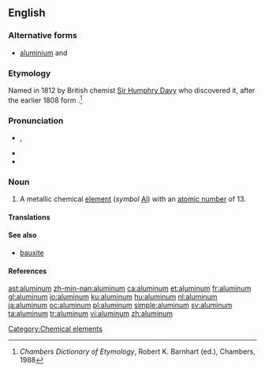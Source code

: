 ==English==
{{wikipedia}}

===Alternative forms===
* [[aluminium]] {{qualifier|British}} and {{qualifier|sciences}}

===Etymology===
Named in 1812 by British chemist [[w:Sir Humphry Davy|Sir Humphry Davy]] who discovered it, after the earlier 1808 {{etyl|NL.}} form {{term|alumium}}.<ref>''Chambers Dictionary of Etymology'', Robert K. Barnhart (ed.), Chambers, 1988</ref>

===Pronunciation===
* {{IPA|/ə.ˈlu.mɪ̆.ˌnə̆m/}}, {{SAMPA|/@"lumIn@m/|/@"lum@n@m/}}
* {{audio|en-us-aluminum.ogg|Audio (US)}}
* {{audio|En-uk-aluminum.ogg|Audio (UK)}}

===Noun===
{{en-noun|-}}

# A metallic chemical [[element]] (''symbol'' [[Al]]) with an [[atomic number]] of 13.

====Translations====
{{trans-see|aluminium}}

====See also====
* [[bauxite]]

====References====
<references/>

[[Category:Chemical elements]]

[[ast:aluminum]]
[[zh-min-nan:aluminum]]
[[ca:aluminum]]
[[et:aluminum]]
[[fr:aluminum]]
[[gl:aluminum]]
[[io:aluminum]]
[[ku:aluminum]]
[[hu:aluminum]]
[[nl:aluminum]]
[[ja:aluminum]]
[[oc:aluminum]]
[[pl:aluminum]]
[[simple:aluminum]]
[[sv:aluminum]]
[[ta:aluminum]]
[[tr:aluminum]]
[[vi:aluminum]]
[[zh:aluminum]]